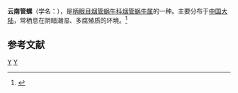 {{Speciesbox 
| genus = Phaedusa
| species = yunnanensis
| authority = (Sykes, 1895)
}}
'''云南管螺'''（学名：''{{lang|la|Phaedusa yunnanensis}}''），是[[柄眼目|柄眼目]][[烟管蜗牛科|烟管蜗牛科]][[烟管蜗牛属|烟管蜗牛属]]的一种。主要分布于[[中国大陆|中国大陆]]，常栖息在阴暗潮湿、多腐殖质的环境。<ref>{{cite web|url=http://shell.sinica.edu.tw/chinese/shellbase_detail.php?science_no=6317|title=国际贝库：云南管螺|publisher=台湾贝类资料库|accessdate=2009-08-11|archive-date=2016-03-04|archive-url=https://web.archive.org/web/20160304111249/http://shell.sinica.edu.tw/chinese/shellbase_detail.php?science_no=6317|dead-url=no}}</ref>

== 参考文献 ==
{{reflist}}
{{taxonbar}}

[[Category:1895年描述的动物|Y]]
[[Category:管螺属|Y]]